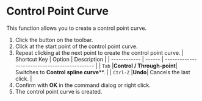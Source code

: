 
# Control Point Curve

<Reference shortcut="" command="Control Point Curve" button="Toolbar" />

This function allows you to create a control point curve.

1. Click the button on the toolbar.
2. Click at the start point of the control point curve.
3. Repeat clicking at the next point to create the control point curve.
   | Shortcut Key | Option | Description                                   |
   | ------------ | ------ | --------------------------------------------- |
   | `Tab`        |**Control / Through-point**| Switches to **Control spline curve****. |
   | `Ctrl-Z`      |**Undo**| Cancels the last click. |
4. Confirm with **OK** in the command dialog or right click.
5. The control point curve is created.
